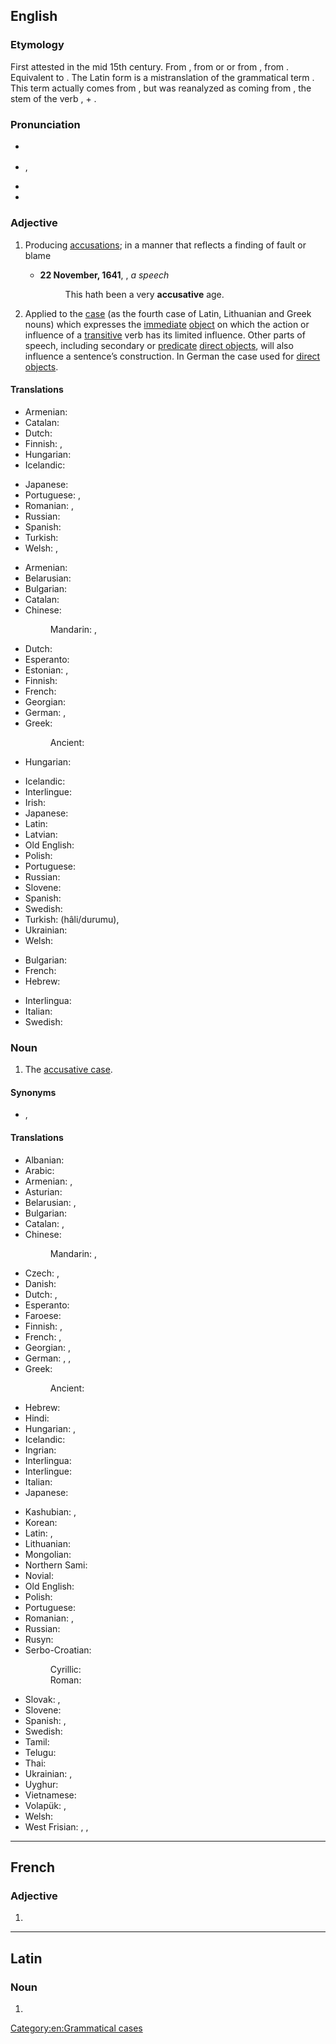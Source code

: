 ==English==
{{wikipedia}}

===Etymology===
First attested in the mid 15th century. From {{inh|en|enm|accusative}}, from {{der|en|xno|accusatif}} or {{der|en|frm|acusatif}} or from {{der|en|la|accūsātīvus|t=having been blamed}}, from {{m|la|accūsō|t=to blame}}.  Equivalent to {{suffix|en|accuse|ative}}. The Latin form is a mistranslation of the {{der|en|grc|-}} grammatical term {{m|grc|αἰτιᾱτική|t=expressing an effect}}. This term actually comes from {{affix|grc|αἰτιᾱτός|t1=caused|-ῐκός|pos2=adjective suffix|nocat=1}}, but was reanalyzed as coming from {{m|grc||αἰτιᾱ-}}, the stem of the verb {{m|grc|αἰτιάομαι|t=to blame}}, + {{m|grc|-τῐκός|pos=verbal adjective suffix}}.

===Pronunciation===
* {{a|UK}} {{IPA|en|/əˈkjuːzətɪv/}}
* {{a|US}} {{enPR|əkū'zətĭv}}, {{IPA|en|/əˈkjuzətɪv/}}
* {{hyphenation|en|ac|cusa|tive}}
* {{audio|en|en-us-accusative.ogg|Audio (US)}}

===Adjective===
{{en-adj}}

# Producing [[accusation]]s; in a manner that reflects a finding of fault or blame
#: {{syn|en|accusatory|accusatorial}}
#* '''22 November, 1641''', {{w|Edward Dering}}, ''a speech''
#*: This hath been a very '''accusative''' age.
# {{lb|en|grammar}} Applied to the [[case]] (as the fourth case of Latin, Lithuanian and Greek nouns) which expresses the [[immediate]] [[direct object|object]] on which the action or influence of a [[transitive]] verb has its limited influence. Other parts of speech, including secondary or [[predicate]] [[direct object]]s, will also influence a sentence’s construction. In German the case used for [[direct object]]s.

====Translations====
{{trans-top|producing accusations; accusatory}}
* Armenian: {{t+|hy|մեղադրական}}
* Catalan: {{t+|ca|acusatiu}}
* Dutch: {{t+|nl|beschuldigend}}
* Finnish: {{t+|fi|syyttävä}}, {{t|fi|syyttelevä}}
* Hungarian: {{t|hu|vádaskodó}}
* Icelandic: {{t+|is|ásaka|alt=ásakandi}}
{{trans-mid}}
* Japanese: {{t|ja|非難を表す|tr=hinan wo arawasu}}
* Portuguese: {{t+|pt|acusativo}}, {{t|pt|acusatório}}
* Romanian: {{t+|ro|acuzator}}, {{t+|ro|acuzativ}}
* Russian: {{t+|ru|обвини́тельный}}
* Spanish: {{t+|es|acusativo}}
* Turkish: {{t|tr|suçlayıcı}}
* Welsh: {{t|cy|cyhuddgar}}, {{t|cy|cyhuddol}}
{{trans-bottom}}

{{trans-top|related to accusative case}}
* Armenian: {{t+|hy|հայցական}}
* Belarusian: {{t|be|вінава́льны}}
* Bulgarian: {{t|bg|вини́телен}}
* Catalan: {{t+|ca|acusatiu}}
* Chinese:
*: Mandarin: {{t+|cmn|宾格}}, {{t|cmn|第四格}}
* Dutch: {{t+|nl|accusatief}}
* Esperanto: {{t|eo|akuzativa}}
* Estonian: {{t|et|sihitav}}, {{t|et|akusatiiv}}
* Finnish: {{t+|fi|akkusatiivi|alt=akkusatiivi-}}
* French: {{t+|fr|accusatif}}
* Georgian: {{t|ka|ბრალდებითი}}
* German: {{t+|de|Akkusativ|alt=Akkusativ-}}, {{t|de|akkusativisch}}
* Greek: {{t+|el|αιτιατική|f}}
*: Ancient: {{t|grc|αἰτιατική}}
* Hungarian: {{t|hu|[[tárgyeset]][[-ben|ben]] [[lévő]]/[[álló]]}}
{{trans-mid}}
* Icelandic: {{t+|is|þolfall|alt=þolfalls-}}
* Interlingue: {{t|ie|acusativ}}
* Irish: {{t+|ga|áinsíoch}}
* Japanese: {{t|ja|対格の}}
* Latin: {{t|la|accūsātīvus}}
* Latvian: {{t+|lv|akuzatīvs|m}}
* Old English: {{t|ang|wrēġendlīċ}}
* Polish: {{t+|pl|biernikowy}}
* Portuguese: {{t+|pt|acusativo}}
* Russian: {{t+|ru|вини́тельный}}
* Slovene: {{t|sl|tožilniški}}
* Spanish: {{t+|es|acusativo}}
* Swedish: {{t+|sv|ackusativ}}
* Turkish: {{t+|tr|belirtme}} (hâli/durumu), {{t+|tr|-i hâli}}
* Ukrainian: {{t+|uk|знахі́дний}}
* Welsh: {{t+|cy|gwrthrychol}}
{{trans-bottom}}

{{checktrans-top}}
* Bulgarian: {{t-check|bg|винителен}}
* French: {{t+check|fr|accusatif}}
* Hebrew: {{t-check|he|יחס הפעול|tr=yakhas ha-pa’ul}}
{{trans-mid}}
* Interlingua: {{t+check|ia|accusative}}
* Italian: {{t+check|it|accusativo}}
* Swedish: {{t+check|sv|ackusativ}}
{{trans-bottom}}

===Noun===
{{en-noun}}

# {{lb|en|grammar}} The [[accusative case]].

====Synonyms====
* {{sense|accusative case}} {{l|en|acc.}}, {{l|en|A.}}

====Translations====
{{trans-top|accusative case}}
* Albanian: {{t+|sq|kallëzore|f}}
* Arabic: {{t|ar|مَنْصُوب|m}}
* Armenian: {{t+|hy|հայցական}}, {{t+|hy|հայցական հոլով}}
* Asturian: {{t|ast|acusativu|m}}
* Belarusian: {{t|be|вінава́льны склон|m}}, {{t|be|вінава́льны|m}}
* Bulgarian: {{t|bg|винителен падеж|m}}
* Catalan: {{t+|ca|acusatiu|m}}, {{t|ca|cas acusatiu|m}}
* Chinese:
*: Mandarin: {{t+|cmn|賓格}}, {{t+|cmn|宾格|tr=bīngé}}
* Czech: {{t|cs|čtvrtý pád|m}}, {{t+|cs|akuzativ|m}}
* Danish: {{t+|da|akkusativ}}
* Dutch: {{t+|nl|accusatief|m}}, {{t+|nl|vierde naamval|m}}
* Esperanto: {{t+|eo|akuzativo}}
* Faroese: {{t+|fo|hvønnfall|n}}
* Finnish: {{t+|fi|akkusatiivi}}, {{t+|fi|kohdanto}}
* French: {{t+|fr|accusatif|m}}, {{t|fr|cas accusatif|m}}
* Georgian: {{t|ka|ბრალდებითი ბრუნვა}}, {{t|ka|აკუზატივი}}
* German: {{t+|de|Akkusativ|m}}, {{t+|de|Wenfall|m}}, {{t|de|vierter Fall|m}}
* Greek: {{t+|el|αιτιατική|f}}
*: Ancient: {{t|grc|αἰτιατική|f}}
* Hebrew: {{t|he|יחס הפעול|tr=yakhas ha-pa’ul|m}}
* Hindi: {{t|hi|द्वितीया विभक्ति|f}}
* Hungarian: {{t+|hu|tárgyeset}}, {{t+|hu|accusativus}} <!-- according to Magyar helyesírási szótár, 2017 -->
* Icelandic: {{t+|is|þolfall|n}}
* Ingrian: {{t|izh|akkuzatiivi}}
* Interlingua: {{t+|ia|accusativo}}
* Interlingue: {{t|ie|acusative}}
* Italian: {{t+|it|accusativo|m}}
* Japanese: {{t+|ja|対格|tr=たいかく, taikaku}}
{{trans-mid}}
* Kashubian: {{t+|csb|winowôcz|m}}, {{t+|csb|akùzatiw|m}}
* Korean: {{t+|ko|대격}}
* Latin: {{t|la|[[casus]] [[accusativus]]|m}}, {{t|la|incūsātīvus}}
* Lithuanian: {{t+|lt|galininkas|m}}
* Mongolian: {{t+|mn|заах|sc=Cyrl}}
* Northern Sami: {{t|se|akkusatiiva}}
* Novial: {{t|nov|akusative}}
* Old English: {{t|ang|wregendlic casus}}
* Polish: {{t+|pl|biernik|m-in}}
* Portuguese: {{t+|pt|acusativo|m}}
* Romanian: {{t+|ro|acuzativ|n}}, {{t|ro|caz acuzativ|n}}
* Russian: {{t+|ru|вини́тельный паде́ж|m}}
* Rusyn: {{t|rue|акузатів|m}}
* Serbo-Croatian:
*: Cyrillic: {{t|sh|акузатив|m}}
*: Roman: {{t+|sh|akuzativ|m}}
* Slovak: {{t+|sk|akuzatív|m}}, {{t|sk|štvrtý pád|m}}
* Slovene: {{t+|sl|tožilnik|m}}
* Spanish: {{t+|es|acusativo|m}}, {{t|es|caso acusativo|m}}
* Swedish: {{t+|sv|ackusativ|c}}
* Tamil: {{t+|ta|இரண்டாம் வேற்றுமை}}
* Telugu: {{t+|te|ద్వితీయా విభక్తి}}
* Thai: {{t+|th|กรรมการก}}
* Ukrainian: {{t|uk|знахі́дний відмі́нок|m}}, {{t+|uk|знахі́дний|m}}
* Uyghur: {{t|ug|چۈشۈم كېلىش}}
* Vietnamese: {{t|vi|đối cách}}
* Volapük: {{t|vo|kimifal}}, {{t+|vo|kusatif}}
* Welsh: {{t+|cy|gwrthrychol|m}}
* West Frisian: {{t|fy|hwaenfal}}, {{t|fy|4e fal}}, {{t+|fy|akkusatyf}}
{{trans-bottom}}

[[Category:en:Grammatical cases]]

----

==French==

===Adjective===
{{head|fr|adjective form}}

# {{feminine singular of|fr|accusatif}}

----

==Latin==

===Noun===
{{la-noun-form|accūsātīve}}

# {{inflection of|la|accūsātīvus||voc|s}}